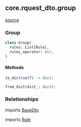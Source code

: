 ## core.rquest_dto.group
[source](https://github.com/Health-Informatics-UoN/hutch-bunny/tree/main/app/bunny/core/rquest_dto/group.py)
### Group
```python
class Group(
  rules: List[Rule],
  rules_operator: str,
)
```

#### Methods
```python
to_dict(self) -> dict:
```

```python
from_dict(dict_: dict):
```

### Relationships
imports [BaseDto](/bunny/core_api_ref/rquest_dto/base_dto)

imports [Rule](/bunny/core_api_ref/rquest_dto/rule)
